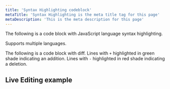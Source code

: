 ```yaml
---
title: 'Syntax Highlighting codeblock'
metaTitle: 'Syntax Highlighting is the meta title tag for this page'
metaDescription: 'This is the meta description for this page'
---
```


The following is a code block with JavaScript language syntax highlighting.

<!-- ```javascript
``` -->

Supports multiple languages.

The following is a code block with diff. Lines with `+` highlighted in green shade indicating an addition. Lines with `-` highlighted in red shade indicating a deletion.

<!-- ```js live=true
- const data = ['1','2'];
+ const data = [1,2];
console.log("blimms");

``` -->

## Live Editing example

<!-- import \* as THREE from 'three'; -->

<!-- ```javascript react-live=true
class Sample extends React.Component {
  componentDidMount() {
    const canvas = document.querySelector('#cubeSample');
  }
  render() {
    return (
      <div>
        <canvas id="cubeSample"></canvas>
      </div>
    );
  }
}
``` -->
